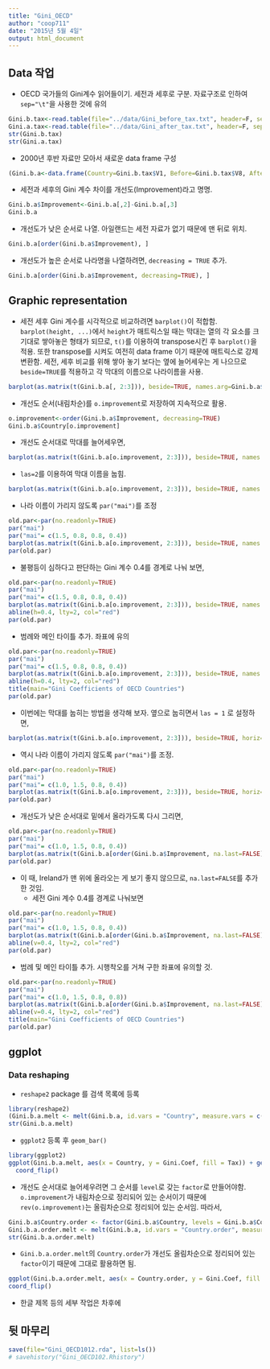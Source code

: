 ```yaml
---
title: "Gini_OECD"
author: "coop711"
date: "2015년 5월 4일"
output: html_document
---
```

 
## Data 작업

* OECD 국가들의 Gini계수 읽어들이기. 세전과 세후로 구분. 자료구조로 인하여 `sep="\t"`을 사용한 것에 유의 

```r
Gini.b.tax<-read.table(file="../data/Gini_before_tax.txt", header=F, sep="\t")
Gini.a.tax<-read.table(file="../data/Gini_after_tax.txt", header=F, sep="\t")
str(Gini.b.tax)
str(Gini.a.tax)
```

* 2000년 후반 자료만 모아서 새로운 data frame 구성

```r
(Gini.b.a<-data.frame(Country=Gini.b.tax$V1, Before=Gini.b.tax$V8, After=Gini.a.tax$V8))
```

* 세전과 세후의 Gini 계수 차이를 개선도(Improvement)라고 명명.

```r
Gini.b.a$Improvement<-Gini.b.a[,2]-Gini.b.a[,3]
Gini.b.a
```

* 개선도가 낮은 순서로 나열. 아일랜드는 세전 자료가 없기 때문에 맨 뒤로 위치.

```r
Gini.b.a[order(Gini.b.a$Improvement), ]
```

* 개선도가 높은 순서로 나라명을 나열하려면, `decreasing = TRUE` 추가.

```r
Gini.b.a[order(Gini.b.a$Improvement, decreasing=TRUE), ]
```

## Graphic representation

* 세전 세후 Gini 계수를 시각적으로 비교하려면 `barplot()`이 적합함. `barplot(height, ...)`에서 `height`가 매트릭스일 때는 막대는 열의 각 요소를 크기대로 쌓아놓은 형태가 되므로, `t()`를 이용하여 transpose시킨 후 `barplot()`을 적용. 또한 transpose를 시켜도 여전히 data frame 이기 때문에 매트릭스로 강제 변환함. 세전, 세후 비교를 위해 쌓아 놓기 보다는 옆에 늘어세우는 게 나으므로  `beside=TRUE`를 적용하고 각 막대의 이름으로 나라이름을 사용. 

```r
barplot(as.matrix(t(Gini.b.a[, 2:3])), beside=TRUE, names.arg=Gini.b.a$Country)
```

* 개선도 순서(내림차순)를 `o.improvement`로 저장하여 지속적으로 활용.

```r
o.improvement<-order(Gini.b.a$Improvement, decreasing=TRUE)
Gini.b.a$Country[o.improvement]
```

* 개선도 순서대로 막대를 늘어세우면,

```r
barplot(as.matrix(t(Gini.b.a[o.improvement, 2:3])), beside=TRUE, names.arg=Gini.b.a$Country[o.improvement])
```

* `las=2`를 이용하여 막대 이름을 눕힘.

```r
barplot(as.matrix(t(Gini.b.a[o.improvement, 2:3])), beside=TRUE, names.arg=Gini.b.a$Country[o.improvement], las=2)
```

* 나라 이름이 가리지 않도록 `par("mai")`를 조정

```r
old.par<-par(no.readonly=TRUE)
par("mai")
par("mai"= c(1.5, 0.8, 0.8, 0.4))
barplot(as.matrix(t(Gini.b.a[o.improvement, 2:3])), beside=TRUE, names.arg=Gini.b.a$Country[o.improvement], las=2)
par(old.par)
```

* 불평등이 심하다고 판단하는 Gini 계수 0.4를 경계로 나눠 보면,

```r
old.par<-par(no.readonly=TRUE)
par("mai")
par("mai"= c(1.5, 0.8, 0.8, 0.4))
barplot(as.matrix(t(Gini.b.a[o.improvement, 2:3])), beside=TRUE, names.arg=Gini.b.a$Country[o.improvement], las=2)
abline(h=0.4, lty=2, col="red")
par(old.par)
```

* 범례와 메인 타이틀 추가. 좌표에 유의

```r
old.par<-par(no.readonly=TRUE)
par("mai")
par("mai"= c(1.5, 0.8, 0.8, 0.4))
barplot(as.matrix(t(Gini.b.a[o.improvement, 2:3])), beside=TRUE, names.arg=Gini.b.a$Country[o.improvement], legend.text=c("Before Tax", "After Tax"), args.legend=list(x=105, y=0.62), las=2)
abline(h=0.4, lty=2, col="red")
title(main="Gini Coefficients of OECD Countries")
par(old.par)
```


* 이번에는 막대를 눕히는 방법을 생각해 보자. 옆으로 눕히면서 `las = 1` 로 설정하면,

```r
barplot(as.matrix(t(Gini.b.a[o.improvement, 2:3])), beside=TRUE, horiz=TRUE, names.arg=Gini.b.a$Country[o.improvement], las=1)
```

* 역시 나라 이름이 가리지 않도록 `par("mai")`를 조정.

```r
old.par<-par(no.readonly=TRUE)
par("mai")
par("mai"= c(1.0, 1.5, 0.8, 0.4))
barplot(as.matrix(t(Gini.b.a[o.improvement, 2:3])), beside=TRUE, horiz=TRUE, names.arg=Gini.b.a$Country[o.improvement], las=1)
par(old.par)
```

* 개선도가 낮은 순서대로 밑에서 올라가도록 다시 그리면,

```r
old.par<-par(no.readonly=TRUE)
par("mai")
par("mai"= c(1.0, 1.5, 0.8, 0.4))
barplot(as.matrix(t(Gini.b.a[order(Gini.b.a$Improvement, na.last=FALSE), 2:3])), beside=TRUE, horiz=TRUE, names.arg=Gini.b.a$Country[order(Gini.b.a$Improvement, na.last=FALSE)], las=1)
par(old.par)
```

* 이 때,  Ireland가 맨 위에 올라오는 게 보기 좋지 않으므로, `na.last=FALSE`를 추가한 것임.
    + 세전 Gini 계수 0.4를 경계로 나눠보면

```r
old.par<-par(no.readonly=TRUE)
par("mai")
par("mai"= c(1.0, 1.5, 0.8, 0.4))
barplot(as.matrix(t(Gini.b.a[order(Gini.b.a$Improvement, na.last=FALSE), 2:3])), beside=TRUE, horiz=TRUE, names.arg=Gini.b.a$Country[order(Gini.b.a$Improvement, na.last=FALSE)], las=1)
abline(v=0.4, lty=2, col="red")
par(old.par)
```

* 범례 및 메인 타이틀 추가. 시행착오를 거쳐 구한 좌표에 유의할 것.

```r
old.par<-par(no.readonly=TRUE)
par("mai")
par("mai"= c(1.0, 1.5, 0.8, 0.8))
barplot(as.matrix(t(Gini.b.a[order(Gini.b.a$Improvement, na.last=FALSE), 2:3])), beside=TRUE, horiz=TRUE, names.arg=Gini.b.a$Country[order(Gini.b.a$Improvement, na.last=FALSE)], legend.text=c("Before Tax", "After Tax"), args.legend=list(x=0.67, y=110), las=1)
abline(v=0.4, lty=2, col="red")
title(main="Gini Coefficients of OECD Countries")
par(old.par)
```


## ggplot

### Data reshaping

* `reshape2` package 를 검색 목록에 등록

```r
library(reshape2)
(Gini.b.a.melt <- melt(Gini.b.a, id.vars = "Country", measure.vars = c("Before", "After"), variable.name = "Tax", value.name = "Gini.Coef"))
str(Gini.b.a.melt)
```

* `ggplot2` 등록 후 `geom_bar()`

```r
library(ggplot2)
ggplot(Gini.b.a.melt, aes(x = Country, y = Gini.Coef, fill = Tax)) + geom_bar(stat = "identity", position = "dodge") +
  coord_flip()
```

* 개선도 순서대로 늘어세우려면 그 순서를 `level`로 갖는 `factor`로 만들어야함. `o.improvement`가 내림차순으로 정리되어 있는 순서이기 때문에 `rev(o.improvement)`는 올림차순으로 정리되어 있는 순서임. 따라서,

```r
Gini.b.a$Country.order <- factor(Gini.b.a$Country, levels = Gini.b.a$Country[rev(o.improvement)])
Gini.b.a.order.melt <- melt(Gini.b.a, id.vars = "Country.order", measure.vars = c("Before", "After"), variable.name = "Tax", value.name = "Gini.Coef")
str(Gini.b.a.order.melt)
```

* `Gini.b.a.order.melt`의 `Country.order`가 개선도 올림차순으로 정리되어 있는 `factor`이기 때문에 그대로 활용하면 됨.

```r
ggplot(Gini.b.a.order.melt, aes(x = Country.order, y = Gini.Coef, fill = Tax)) + geom_bar(stat = "identity", position = "dodge") +
coord_flip()
```

* 한글 제목 등의 세부 작업은 차후에


뒷 마무리
----------

```r
save(file="Gini_OECD1012.rda", list=ls())
# savehistory("Gini_OECD102.Rhistory")
```
